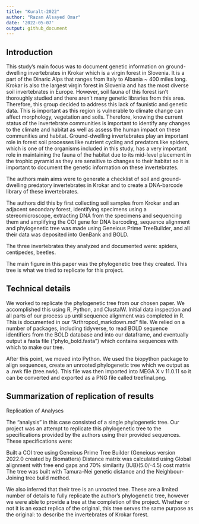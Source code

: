 ```yaml
---
title: "Kuralt-2022"
author: "Razan Alsayed Omar"
date: '2022-05-07'
output: github_document
---
```


## Introduction
This study's main focus was to document genetic information on ground-dwelling invertebrates in Krokar which is a virgin forest in Slovenia. It is a part of the Dinaric Alps that ranges from Italy to Albania ~ 400 miles long. Krokar is also the largest virgin forest in Slovenia and has the most diverse soil invertebrates in Europe. However, soil fauna of this forest isn't thoroughly studied and there aren't many genetic libraries from this area. Therefore, this group decided to address this lack of faunistic and genetic data. This is important as this region is vulnerable to climate change can affect morphology, vegetation and soils. Therefore, knowing the current status of the invertebrate communities is important to identify any changes to the climate and habitat as well as assess the human impact on these communities and habitat. Ground-dwelling invertebrates play an important role in forest soil processes like nutrient cycling and predators like spiders, which is one of the organisms included in this study, has a very important role in maintaining the fauna of the habitat due to its mid-level placement in the trophic pyramid as they are sensitive to changes to their habitat so it is important to document the genetic information on these invertebrates.

The authors main aims were to generate a checklist of soil and ground-dwelling predatory invertebrates  in Krokar and to create a DNA-barcode library of these invertebrates.

The authors did this by first collecting soil samples from Krokar and an adjacent secondary forest, identifying specimens using a stereomicroscope, extracting DNA from the specimens and sequencing them and amplifying the COI gene for DNA barcoding, sequence alignment and phylogenetic tree was made using Geneious Prime TreeBuilder, and all their data was deposited into GenBank and BOLD. 

The three invertebrates they analyzed and documented were: spiders, centipedes, beetles.

The main figure in this paper was the phylogenetic tree they created. This tree is what we tried to replicate for this project.

## Technical details
We worked to replicate the phylogenetic tree from our chosen paper. We accomplished this using R, Python, and ClustalW. 
Initial data inspection and all parts of our process up until sequence alignment was completed in R. This is documented in our “Arthropod_markdown.md” file.  We relied on a number of packages, including tidyverse, to read BOLD sequence identifiers from the BOLD database and into our dataframe, and eventually output a fasta file (“phylo_bold.fasta”) which contains sequences with which to make our tree. 

After this point, we moved into Python. We used the biopython package to align sequences, create an unrooted phylogenetic tree which we output as a .nwk file (tree.nwk). This file was then imported into MEGA X v 11.0.11 so it can be converted and exported as a PNG file called treefinal.png.

## Summarization of replication of results
Replication of Analyses

The “analysis” in this case consisted of a single phylogenetic tree. Our project was an attempt to replicate this phylogenetic tree to the specifications provided by the authors using their provided sequences. These specifications were: 

Built a COI tree using Geneious Prime Tree Builder (Geneious version 2022.0 created by Biomatters)
Distance matrix was calculated using Global alignment with free end gaps and 70% similarity (IUB)(5.0/-4.5) cost matrix
The tree was built with Tamura-Nei genetic distance and the Neighbour-Joining tree build method.

We also inferred that their tree is an unrooted tree. These are a limited number of details to fully replicate the author’s phylogenetic tree, however we were able to provide a tree at the completion of the project. Whether or not it is an exact replica of the original, this tree serves the same purpose as the original: to describe the invertebrates of Krokar forest.
